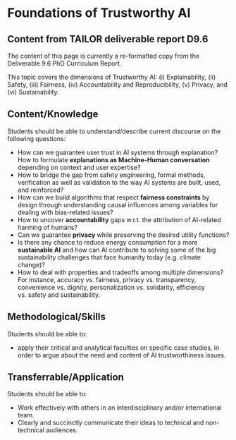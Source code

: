 # Foundations of Trustworthy AI

::: {.callout-note icon="true" collapse="false"}
# Content from TAILOR deliverable report D9.6 

The content of this page is currently a re-formatted copy from the Deliverable
9.6 PhD Curriculum Report.
:::


This topic covers the dimensions of Trustworthy AI: (i) Explainability, (ii)
Safety, (iii) Fairness, (iv) Accountability and Reproducibility, (v) Privacy,
and (vi) Sustainability. 

## Content/Knowledge

Students should be able to understand/describe current discourse on the
following questions:

-   How can we guarantee user trust in AI systems through explanation?
    How to formulate **explanations as Machine-Human conversation**
    depending on context and user expertise?
-   How to bridge the gap from safety engineering, formal methods,
    verification as well as validation to the way AI systems are
    built, used, and reinforced?
-   How can we build algorithms that respect **fairness constraints** by
    design through understanding causal influences among variables for
    dealing with bias-related issues?
-   How to uncover **accountability** gaps w.r.t. the attribution of
    AI-related harming of humans?
-   Can we guarantee **privacy** while preserving the desired utility
    functions?
-   Is there any chance to reduce energy consumption for a more
    **sustainable AI** and how can AI contribute to solving some of
    the big sustainability challenges that face humanity today (e.g.
    climate change)?
-   How to deal with properties and tradeoffs among multiple dimensions?
    For instance, accuracy vs. fairness, privacy vs. transparency,
    convenience vs. dignity, personalization vs. solidarity,
    efficiency vs. safety and sustainability.

## Methodological/Skills

Students should be able to:

-   apply their critical and analytical faculties on specific case
    studies, in order to argue about the need and content of AI
    trustworthiness issues.

## Transferrable/Application

Students should be able to:

-   Work effectively with others in an interdisciplinary and/or
    international team.
-   Clearly and succinctly communicate their ideas to technical and
    non-technical audiences.

